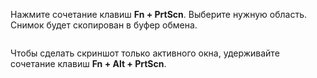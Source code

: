 Нажмите сочетание клавиш **Fn + PrtScn**. Выберите нужную область. Снимок будет скопирован в буфер обмена.

<Image withBackground imageId="1682078383478" alt="" />

Чтобы сделать скриншот только активного окна, удерживайте сочетание клавиш **Fn + Alt + PrtScn**.